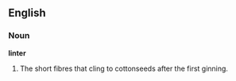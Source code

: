 ==English==

===Noun===

'''linter'''

#The short fibres that cling to cottonseeds after the first ginning.